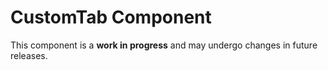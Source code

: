 

<Meta of={CustomTabStories} />

# CustomTab Component
<Alert color="warning" variant="soft">
  This component is a <b>work in progress</b> and may undergo changes in future releases.
</Alert>
